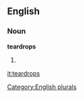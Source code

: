 ==English==

===Noun===
'''teardrops'''

# {{plural of|[[teardrop]]}}

[[Category:English plurals]]

[[it:teardrops]]